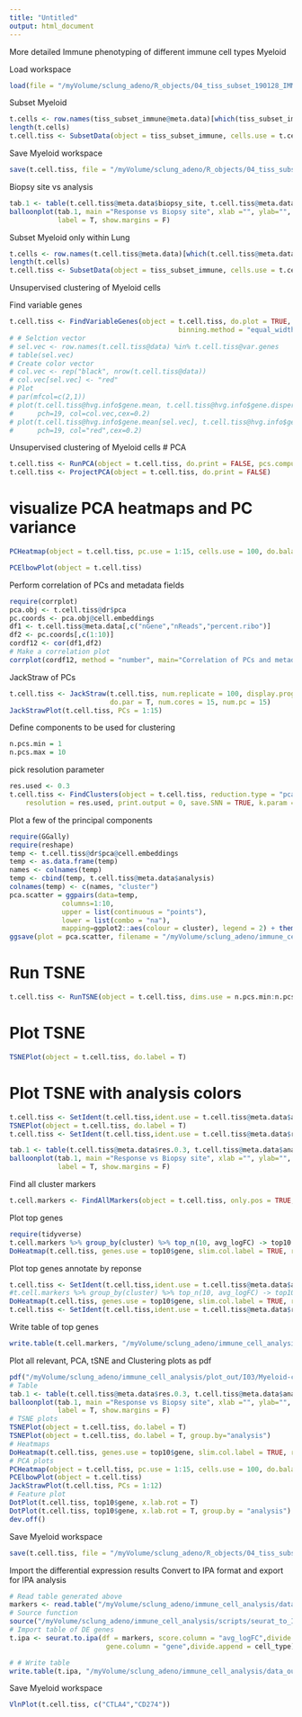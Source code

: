 ```yaml
---
title: "Untitled"
output: html_document
---
```


More detailed Immune phenotyping of different immune cell types
Myeloid 

Load workspace 
```r
load(file = "/myVolume/sclung_adeno/R_objects/04_tiss_subset_190128_IMMUNE.RData")
```

Subset Myeloid
```r
t.cells <- row.names(tiss_subset_immune@meta.data)[which(tiss_subset_immune@meta.data$immune_subtype_annotation == "Myeloid")]
length(t.cells)
t.cell.tiss <- SubsetData(object = tiss_subset_immune, cells.use = t.cells)
```

Save Myeloid workspace 
```r
save(t.cell.tiss, file = "/myVolume/sclung_adeno/R_objects/04_tiss_subset_190128_Myeloid.RData")
```

Biopsy site vs analysis 
```r
tab.1 <- table(t.cell.tiss@meta.data$biopsy_site, t.cell.tiss@meta.data$analysis)
balloonplot(tab.1, main ="Response vs Biopsy site", xlab ="", ylab="",
            label = T, show.margins = F)
```

Subset Myeloid only within Lung 
```r
t.cells <- row.names(t.cell.tiss@meta.data)[which(t.cell.tiss@meta.data$biopsy_site == "Lung")]
length(t.cells)
t.cell.tiss <- SubsetData(object = tiss_subset_immune, cells.use = t.cells)
```

Unsupervised clustering of Myeloid cells

Find variable genes
```r
t.cell.tiss <- FindVariableGenes(object = t.cell.tiss, do.plot = TRUE, x.high.cutoff = Inf, y.cutoff = 1, num.bin = 20, 
                                          binning.method = "equal_width", do.recalc = T, x.low.cutoff=1)
# # Selction vector 
# sel.vec <- row.names(t.cell.tiss@data) %in% t.cell.tiss@var.genes
# table(sel.vec)
# Create color vector 
# col.vec <- rep("black", nrow(t.cell.tiss@data))
# col.vec[sel.vec] <- "red"
# Plot 
# par(mfcol=c(2,1))
# plot(t.cell.tiss@hvg.info$gene.mean, t.cell.tiss@hvg.info$gene.dispersion.scaled, 
#      pch=19, col=col.vec,cex=0.2)
# plot(t.cell.tiss@hvg.info$gene.mean[sel.vec], t.cell.tiss@hvg.info$gene.dispersion.scaled[sel.vec], 
#      pch=19, col="red",cex=0.2)
```

Unsupervised clustering of Myeloid cells
# PCA
```r
t.cell.tiss <- RunPCA(object = t.cell.tiss, do.print = FALSE, pcs.compute = )
t.cell.tiss <- ProjectPCA(object = t.cell.tiss, do.print = FALSE)
```

# visualize PCA heatmaps and PC variance
```r
PCHeatmap(object = t.cell.tiss, pc.use = 1:15, cells.use = 100, do.balanced = TRUE, label.columns = FALSE, num.genes = 10)
```

```r
PCElbowPlot(object = t.cell.tiss)
```

Perform correlation of PCs and metadata fields
```r
require(corrplot)
pca.obj <- t.cell.tiss@dr$pca
pc.coords <- pca.obj@cell.embeddings
df1 <- t.cell.tiss@meta.data[,c("nGene","nReads","percent.ribo")]
df2 <- pc.coords[,c(1:10)]
cordf12 <- cor(df1,df2)
# Make a correlation plot
corrplot(cordf12, method = "number", main="Correlation of PCs and metadata")
```

JackStraw of PCs 
```r
t.cell.tiss <- JackStraw(t.cell.tiss, num.replicate = 100, display.progress = T, 
                         do.par = T, num.cores = 15, num.pc = 15)
JackStrawPlot(t.cell.tiss, PCs = 1:15)
```


Define components to be used for clustering 
```r
n.pcs.min = 1
n.pcs.max = 10
```

pick resolution parameter
```r
res.used <- 0.3
t.cell.tiss <- FindClusters(object = t.cell.tiss, reduction.type = "pca", dims.use = n.pcs.min:n.pcs.max, 
    resolution = res.used, print.output = 0, save.SNN = TRUE, k.param = 10, force.recalc = T)
```

Plot a few of the principal components 
```r
require(GGally)
require(reshape)
temp <- t.cell.tiss@dr$pca@cell.embeddings
temp <- as.data.frame(temp)
names <- colnames(temp)
temp <- cbind(temp, t.cell.tiss@meta.data$analysis)
colnames(temp) <- c(names, "cluster")
pca.scatter = ggpairs(data=temp,
             columns=1:10, 
             upper = list(continuous = "points"),
             lower = list(combo = "na"),
             mapping=ggplot2::aes(colour = cluster), legend = 2) + theme(legend.position = "bottom")
ggsave(plot = pca.scatter, filename = "/myVolume/sclung_adeno/immune_cell_analysis/plot_out/I03/Myeloid-cells_PCA_scatterplots_largefile_LUNG.pdf",width = 15, height = 12)
```


# Run TSNE
```r
t.cell.tiss <- RunTSNE(object = t.cell.tiss, dims.use = n.pcs.min:n.pcs.max, seed.use = 10, perplexity=30)
```

# Plot TSNE
```r
TSNEPlot(object = t.cell.tiss, do.label = T)
```


# Plot TSNE with analysis colors 
```r
t.cell.tiss <- SetIdent(t.cell.tiss,ident.use = t.cell.tiss@meta.data$analysis)
TSNEPlot(object = t.cell.tiss, do.label = T)
t.cell.tiss <- SetIdent(t.cell.tiss,ident.use = t.cell.tiss@meta.data$res.0.3)
```

```r
tab.1 <- table(t.cell.tiss@meta.data$res.0.3, t.cell.tiss@meta.data$analysis)
balloonplot(tab.1, main ="Response vs Biopsy site", xlab ="", ylab="",
            label = T, show.margins = F)
```

Find all cluster markers 
```r
t.cell.markers <- FindAllMarkers(object = t.cell.tiss, only.pos = TRUE, min.pct = 0.25, thresh.use = 0.25)
```

Plot top genes 
```r
require(tidyverse)
t.cell.markers %>% group_by(cluster) %>% top_n(10, avg_logFC) -> top10
DoHeatmap(t.cell.tiss, genes.use = top10$gene, slim.col.label = TRUE, remove.key = TRUE, cex.row = 5)
```

Plot top genes annotate by reponse
```r
t.cell.tiss <- SetIdent(t.cell.tiss,ident.use = t.cell.tiss@meta.data$analysis)
#t.cell.markers %>% group_by(cluster) %>% top_n(10, avg_logFC) -> top10
DoHeatmap(t.cell.tiss, genes.use = top10$gene, slim.col.label = TRUE, remove.key = TRUE, cex.row = 5)
t.cell.tiss <- SetIdent(t.cell.tiss,ident.use = t.cell.tiss@meta.data$res.0.3)
```



Write table of top genes 
```r
write.table(t.cell.markers, "/myVolume/sclung_adeno/immune_cell_analysis/data_out/I03/Myeloid-cells_DE_genes_between_subclusters_Lung.csv")
```



Plot all relevant, PCA, tSNE and Clustering plots as pdf 
```r
pdf("/myVolume/sclung_adeno/immune_cell_analysis/plot_out/I03/Myeloid-cells_subclustering_TSNE_LUNG.pdf",10,10)
# Table 
tab.1 <- table(t.cell.tiss@meta.data$res.0.3, t.cell.tiss@meta.data$analysis)
balloonplot(tab.1, main ="Response vs Biopsy site", xlab ="", ylab="",
            label = T, show.margins = F)
# TSNE plots 
TSNEPlot(object = t.cell.tiss, do.label = T)
TSNEPlot(object = t.cell.tiss, do.label = T, group.by="analysis")
# Heatmaps
DoHeatmap(t.cell.tiss, genes.use = top10$gene, slim.col.label = TRUE, remove.key = TRUE, cex.row = 5, title = "Top 10 DE genes")
# PCA plots 
PCHeatmap(object = t.cell.tiss, pc.use = 1:15, cells.use = 100, do.balanced = TRUE, label.columns = FALSE, num.genes = 10)
PCElbowPlot(object = t.cell.tiss)
JackStrawPlot(t.cell.tiss, PCs = 1:12)
# Feature plot
DotPlot(t.cell.tiss, top10$gene, x.lab.rot = T)
DotPlot(t.cell.tiss, top10$gene, x.lab.rot = T, group.by = "analysis")
dev.off()
```

Save Myeloid workspace 
```r
save(t.cell.tiss, file = "/myVolume/sclung_adeno/R_objects/04_tiss_subset_190128_Myeloid_LUNG.RData")
```


Import the differential expression results 
Convert to IPA format and export for IPA analysis
```r
# Read table generated above 
markers <- read.table("/myVolume/sclung_adeno/immune_cell_analysis/data_out/I03/Myeloid-cells_DE_genes_between_subclusters_Lung.csv")
# Source function 
source("/myVolume/sclung_adeno/immune_cell_analysis/scripts/seurat_to_IPA.R")
# Import table of DE genes 
t.ipa <- seurat.to.ipa(df = markers, score.column = "avg_logFC",divide.by.column = "cluster",
                        gene.column = "gene",divide.append = cell_type)

# # Write table 
write.table(t.ipa, "/myVolume/sclung_adeno/immune_cell_analysis/data_out/I03/Differentially_expressed_genes_Myeloid_clusters_LUNG.txt" , row.names = T, quote=F, sep="\t")
```



Save Myeloid workspace 
```r
VlnPlot(t.cell.tiss, c("CTLA4","CD274"))
```
